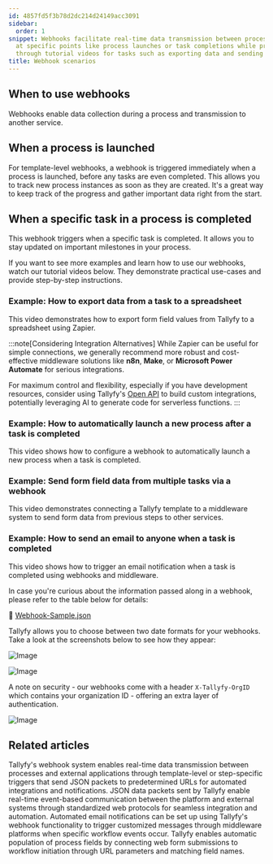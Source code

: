 ```yaml
---
id: 4857fd5f3b78d2dc214d24149acc3091
sidebar:
  order: 1
snippet: Webhooks facilitate real-time data transmission between processes by triggering
  at specific points like process launches or task completions while providing examples
  through tutorial videos for tasks such as exporting data and sending automated emails.
title: Webhook scenarios
---
```


## When to use webhooks

Webhooks enable data collection during a process and transmission to another service.

## When a process is launched

For template-level webhooks, a webhook is triggered immediately when a process is launched, before any tasks are even completed. This allows you to track new process instances as soon as they are created. It's a great way to keep track of the progress and gather important data right from the start.

## When a specific task in a process is completed

This webhook triggers when a specific task is completed. It allows you to stay updated on important milestones in your process.

If you want to see more examples and learn how to use our webhooks, watch our tutorial videos below. They demonstrate practical use-cases and provide step-by-step instructions.

### Example: How to export data from a task to a spreadsheet

This video demonstrates how to export form field values from Tallyfy to a spreadsheet using Zapier.

:::note[Considering Integration Alternatives]
While Zapier can be useful for simple connections, we generally recommend more robust and cost-effective middleware solutions like **n8n**, **Make**, or **Microsoft Power Automate** for serious integrations.

For maximum control and flexibility, especially if you have development resources, consider using Tallyfy's [Open API](/pro/integrations/open-api/) to build custom integrations, potentially leveraging AI to generate code for serverless functions.
:::

<lite-vimeo videoid="349793950"></lite-vimeo>

### Example: How to automatically launch a new process after a task is completed

This video shows how to configure a webhook to automatically launch a new process when a task is completed.

<lite-vimeo videoid="289313624"></lite-vimeo>

### Example: Send form field data from multiple tasks via a webhook

This video demonstrates connecting a Tallyfy template to a middleware system to send form data from previous steps to other services.

<lite-vimeo videoid="311699511"></lite-vimeo>

### Example: How to send an email to anyone when a task is completed

This video shows how to trigger an email notification when a task is completed using webhooks and middleware.

<lite-vimeo videoid="344182415"></lite-vimeo>

In case you're curious about the information passed along in a webhook, please refer to the table below for details:

📌 [Webhook-Sample.json](https://screenshots.tallyfy.com/Webhook-Sample.json)

Tallyfy allows you to choose between two date formats for your webhooks. Take a look at the screenshots below to see how they appear:

![Image](https://screenshots.tallyfy.com/file-2wtr39D8Zq.png)

![Image](https://screenshots.tallyfy.com/file-kiArgQohN2.png)

A note on security - our webhooks come with a header `X-Tallyfy-OrgID` which contains your organization ID - offering an extra layer of authentication.

![Image](https://screenshots.tallyfy.com/file-g5qdMzYyEK.png)


## Related articles
<CardGrid>
<LinkTitleCard header="<b>Webhooks > Details about webhooks</b>" href="/products/pro/integrations/webhooks/how-to-set-up-webhooks-in-tallyfy/" > Tallyfy's webhook system enables real-time data transmission between processes and external applications through template-level or step-specific triggers that send JSON packets to predetermined URLs for automated integrations and notifications. </LinkTitleCard>
<LinkTitleCard header="<b>Integrations > Webhooks</b>" href="/products/pro/integrations/webhooks/" > JSON data packets sent by Tallyfy enable real-time event-based communication between the platform and external systems through standardized web protocols for seamless integration and automation. </LinkTitleCard>
<LinkTitleCard header="<b>Webhooks > Send emails using webhooks</b>" href="/products/pro/integrations/webhooks/how-can-i-send-emails-using-webhooks-in-tallyfy/" > Automated email notifications can be set up using Tallyfy's webhook functionality to trigger customized messages through middleware platforms when specific workflow events occur. </LinkTitleCard>
<LinkTitleCard header="<b>Launching > Launch a process from a web form</b>" href="/products/pro/launching/how-to-launch-a-tallyfy-process-from-a-webform/" > Tallyfy enables automatic population of process fields by connecting web form submissions to workflow initiation through URL parameters and matching field names. </LinkTitleCard>
</CardGrid>